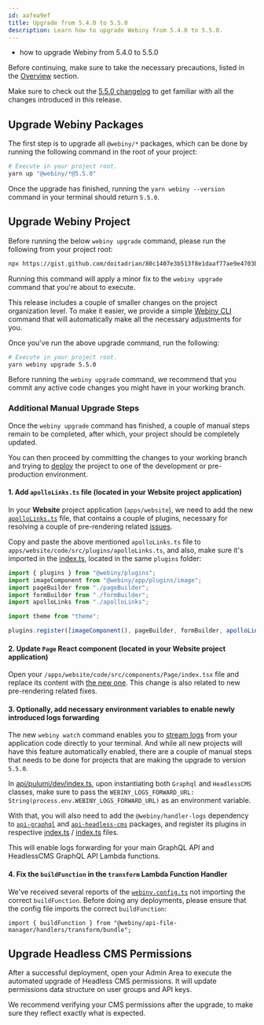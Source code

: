 ```yaml
---
id: aafea9ef
title: Upgrade from 5.4.0 to 5.5.0
description: Learn how to upgrade Webiny from 5.4.0 to 5.5.0.
---
```



<Alert type="success" title="What you’ll learn">

- how to upgrade Webiny from 5.4.0 to 5.5.0

</Alert>

<Alert type="danger">

Before continuing, make sure to take the necessary precautions, listed in the [Overview](/docs/release-notes/upgrade-webiny#-precaution-measures) section.

</Alert>

<Alert type="info">

Make sure to check out the [5.5.0 changelog](/docs/release-notes/5.5.0/changelog) to get familiar with all the changes introduced in this release.

</Alert>

## Upgrade Webiny Packages

The first step is to upgrade all `@webiny/*` packages, which can be done by running the following command in the root of your project:

```bash
# Execute in your project root.
yarn up "@webiny/*@5.5.0"
```

Once the upgrade has finished, running the `yarn webiny --version` command in your terminal should return `5.5.0`.

## Upgrade Webiny Project

<Alert type="warning">

Before running the below `webiny upgrade` command, please run the following from your project root:

```bash
npx https://gist.github.com/doitadrian/80c1407e3b513f8e1daaf77ae9e4703b
```

Running this command will apply a minor fix to the `webiny upgrade` command that you're about to execute.

</Alert>

This release includes a couple of smaller changes on the project organization level. To make it easier, we provide a simple [Webiny CLI](/docs/core-development-concepts/basics/webiny-cli) command that will automatically make all the necessary adjustments for you.

Once you've run the above upgrade command, run the following:

```bash
# Execute in your project root.
yarn webiny upgrade 5.5.0
```

<Alert type="info">

Before running the `webiny upgrade` command, we recommend that you commit any active code changes you might have in your working branch.

</Alert>

### Additional Manual Upgrade Steps

Once the `webiny upgrade` command has finished, a couple of manual steps remain to be completed, after which, your project should be completely updated.

You can then proceed by committing the changes to your working branch and trying to [deploy](/docs/core-development-concepts/basics/project-deployment) the project to one of the development or pre-production environment.

#### 1. Add `apolloLinks.ts` file (located in your Website project application)

In your **Website** project application (`apps/website`), we need to add the new [`apolloLinks.ts`](https://github.com/webiny/webiny-js/blob/v5.5.0/packages/cwp-template-aws/template/apps/website/code/src/plugins/apolloLinks.ts) file, that contains a couple of plugins, necessary for resolving a couple of pre-rendering related [issues](https://github.com/webiny/webiny-js/pull/1569).

Copy and paste the above mentioned `apolloLinks.ts` file to `apps/website/code/src/plugins/apolloLinks.ts`, and also, make sure it's imported in the [index.ts](https://github.com/webiny/webiny-js/blob/v5.5.0/packages/cwp-template-aws/template/apps/website/code/src/plugins/index.ts), located in the same `plugins` folder:

```ts apps/website/code/src/plugins/index.ts
import { plugins } from "@webiny/plugins";
import imageComponent from "@webiny/app/plugins/image";
import pageBuilder from "./pageBuilder";
import formBuilder from "./formBuilder";
import apolloLinks from "./apolloLinks";

import theme from "theme";

plugins.register([imageComponent(), pageBuilder, formBuilder, apolloLinks(), theme()]);
```

#### 2. Update `Page` React component (located in your Website project application)

Open your `/apps/website/code/src/components/Page/index.tsx` file and replace its content with [the new one](https://github.com/webiny/webiny-js/blob/v5.5.0/packages/cwp-template-aws/template/apps/website/code/src/components/Page/index.tsx). This change is also related to new pre-rendering related fixes.

#### 3. Optionally, add necessary environment variables to enable newly introduced logs forwarding

The new `webiny watch` command enables you to [stream logs](/docs/release-notes/5.5.0/changelog#logs) from your application code directly to your terminal. And while all new projects will have this feature automatically enabled, there are a couple of manual steps that needs to be done for projects that are making the upgrade to version `5.5.0`.

In [api/pulumi/dev/index.ts](https://github.com/webiny/webiny-js/blob/v5.5.0/packages/cwp-template-aws/template/api/pulumi/dev/index.ts), upon instantiating both `Graphql` and `HeadlessCMS` classes, make sure to pass the `WEBINY_LOGS_FORWARD_URL: String(process.env.WEBINY_LOGS_FORWARD_URL)` as an environment variable.

With that, you will also need to add the `@webiny/handler-logs` dependency to [`api-graphql`](https://github.com/webiny/webiny-js/blob/next/packages/cwp-template-aws/template/api/code/graphql/package.json#L27) and [`api-headless-cms`](https://github.com/webiny/webiny-js/blob/next/packages/cwp-template-aws/template/api/code/headlessCMS/package.json#L21) packages, and register its plugins in respective [index.ts](https://github.com/webiny/webiny-js/blob/next/packages/cwp-template-aws/template/api/code/graphql/src/index.ts#L25) / [index.ts](https://github.com/webiny/webiny-js/blob/next/packages/cwp-template-aws/template/api/code/headlessCMS/src/index.ts#L17) files.

This will enable logs forwarding for your main GraphQL API and HeadlessCMS GraphQL API Lambda functions.

#### 4. Fix the `buildFunction` in the `transform` Lambda Function Handler

We've received several reports of the [`webiny.config.ts`](https://github.com/webiny/webiny-js/blob/next/packages/cwp-template-aws/template/api/code/fileManager/transform/webiny.config.ts#L1) not importing the correct `buildFunction`. Before doing any deployments, please ensure that the config file imports the correct `buildFunction`:

```tsx
import { buildFunction } from "@webiny/api-file-manager/handlers/transform/bundle";
```

## Upgrade Headless CMS Permissions

After a successful deployment, open your Admin Area to execute the automated upgrade of Headless CMS permissions. It will update permissions data structure on user groups and API keys.

<Alert type="warning">

We recommend verifying your CMS permissions after the upgrade, to make sure they reflect exactly what is expected.

</Alert>
